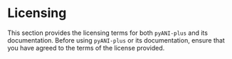 # Licensing {#licence-section .unnumbered}
This section provides the licensing terms for both `pyANI-plus` and its documentation. Before using `pyANI-plus` or its documentation, ensure that you have agreed to the terms of the license provided.